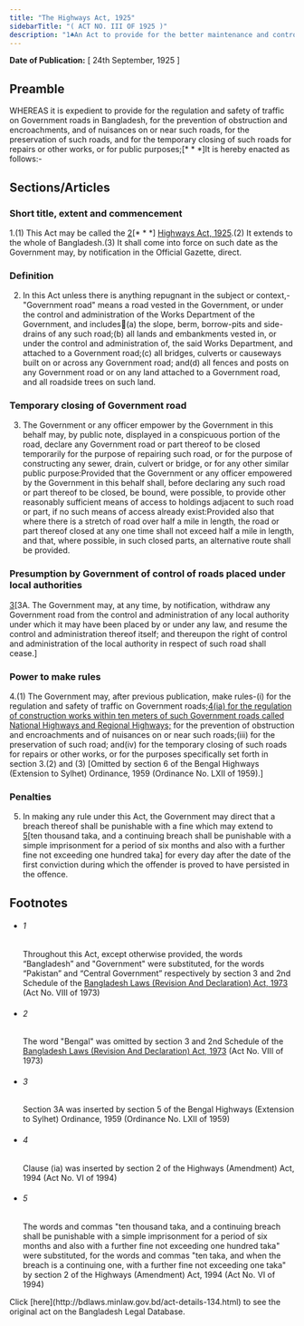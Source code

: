```yaml
---
title: "The Highways Act, 1925"
sidebarTitle: "( ACT NO. III OF 1925 )"
description: "1♣An Act to provide for the better maintenance and control of Government roads in Bangladesh."
---
```


**Date of Publication:** [ 24th September, 1925 ]

## Preamble

WHEREAS it is expedient to provide for the regulation and safety of traffic on Government roads in Bangladesh, for the prevention of obstruction and encroachments, and of nuisances on or near such roads, for the preservation of such roads, and for the temporary closing of such roads for repairs or other works, or for public purposes;[\* \* \*]It is hereby enacted as follows:-

## Sections/Articles

### Short title, extent and commencement

1.(1) This Act may be called the [2](1)[\* \* \*] [Highways Act, 1925](/laws/volume-7/act-134 "Highways Act, 1925").(2) It extends to the whole of Bangladesh.(3) It shall come into force on such date as the Government may, by notification in the Official Gazette, direct.

### Definition

2. In this Act unless there is anything repugnant in the subject or context,-"Government road" means a road vested in the Government, or under the control and administration of the Works Department of the Government, and includes(a) the slope, berm, borrow-pits and side-drains of any such road;(b) all lands and embankments vested in, or under the control and administration of, the said Works Department, and attached to a Government road;(c) all bridges, culverts or causeways built on or across any Government road; and(d) all fences and posts on any Government road or on any land attached to a Government road, and all roadside trees on such land.

### Temporary closing of Government road

3. The Government or any officer empower by the Government in this behalf may, by public note, displayed in a conspicuous portion of the road, declare any Government road or part thereof to be closed temporarily for the purpose of repairing such road, or for the purpose of constructing any sewer, drain, culvert or bridge, or for any other similar public purpose:Provided that the Government or any officer empowered by the Government in this behalf shall, before declaring any such road or part thereof to be closed, be bound, were possible, to provide other reasonably sufficient means of access to holdings adjacent to such road or part, if no such means of access already exist:Provided also that where there is a stretch of road over half a mile in length, the road or part thereof closed at any one time shall not exceed half a mile in length, and that, where possible, in such closed parts, an alternative route shall be provided.

### Presumption by Government of control of roads placed under local authorities

[3](1)[3A. The Government may, at any time, by notification, withdraw any Government road from the control and administration of any local authority under which it may have been placed by or under any law, and resume the control and administration thereof itself; and thereupon the right of control and administration of the local authority in respect of such road shall cease.]

### Power to make rules

4.(1) The Government may, after previous publication, make rules-(i) for the regulation and safety of traffic on Government roads;[4](1)[(ia) for the regulation of construction works within ten meters of such Government roads called National Highways and Regional Highways;](ii) for the prevention of obstruction and encroachments and of nuisances on or near such roads;(iii) for the preservation of such road; and(iv) for the temporary closing of such roads for repairs or other works, or for the purposes specifically set forth in section 3.(2) and (3) [Omitted by section 6 of the Bengal Highways (Extension to Sylhet) Ordinance, 1959 (Ordinance No. LXII of 1959).]

### Penalties

5. In making any rule under this Act, the Government may direct that a breach thereof shall be punishable with a fine which may extend to [5](1)[ten thousand taka, and a continuing breach shall be punishable with a simple imprisonment for a period of six months and also with a further fine not exceeding one hundred taka] for every day after the date of the first conviction during which the offender is proved to have persisted in the offence.

## Footnotes

- ###### 1

  Throughout this Act, except otherwise provided, the words “Bangladesh” and "Government" were substituted, for the words “Pakistan” and “Central Government” respectively by section 3 and 2nd Schedule of the [Bangladesh Laws (Revision And Declaration) Act, 1973](/laws/volume-17/act-430 "Bangladesh Laws (Revision And Declaration) Act, 1973") (Act No. VIII of 1973)

- ###### 2

  The word "Bengal" was omitted by section 3 and 2nd Schedule of the [Bangladesh Laws (Revision And Declaration) Act, 1973](/laws/volume-17/act-430 "Bangladesh Laws (Revision And Declaration) Act, 1973") (Act No. VIII of 1973)

- ###### 3

  Section 3A was inserted by section 5 of the Bengal Highways (Extension to Sylhet) Ordinance, 1959 (Ordinance No. LXII of 1959)

- ###### 4

  Clause (ia) was inserted by section 2 of the Highways (Amendment) Act, 1994 (Act No. VI of 1994)

- ###### 5

  The words and commas "ten thousand taka, and a continuing breach shall be punishable with a simple imprisonment for a period of six months and also with a further fine not exceeding one hundred taka" were substituted, for the words and commas "ten taka, and when the breach is a continuing one, with a further fine not exceeding one taka" by section 2 of the Highways (Amendment) Act, 1994 (Act No. VI of 1994)

<Note>
  Click [here](http://bdlaws.minlaw.gov.bd/act-details-134.html) to see the original act on the Bangladesh Legal Database.
</Note>
